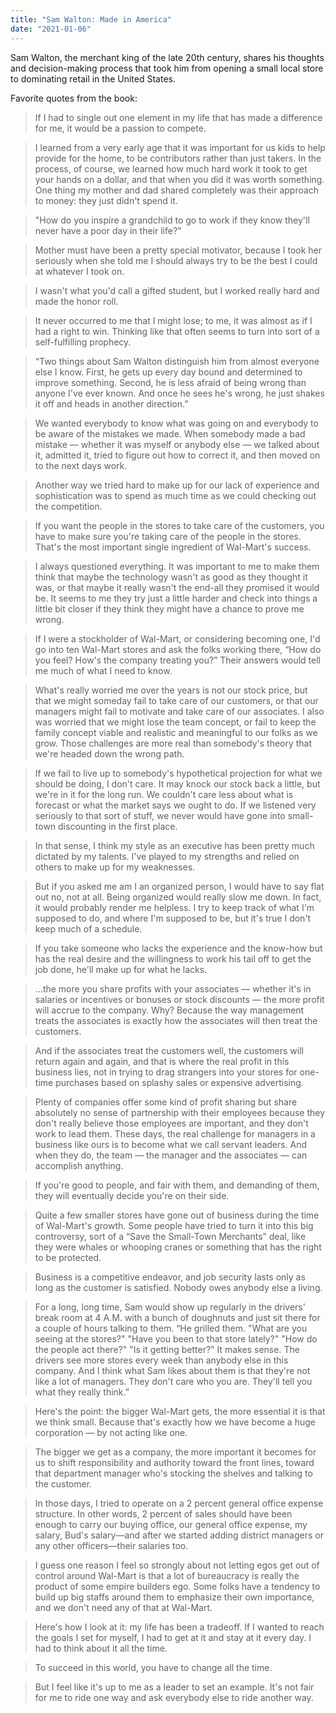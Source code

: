 ```yaml
---
title: "Sam Walton: Made in America"
date: "2021-01-06"
---
```


Sam Walton, the merchant king of the late 20th century, shares his thoughts and decision-making process that took him from opening a small local store to dominating retail in the United States.

Favorite quotes from the book:

> If I had to single out one element in my life that has made a difference for me, it would be a passion to compete.

> I learned from a very early age that it was important for us kids to help provide for the home, to be contributors rather than just takers. In the process, of course, we learned how much hard work it took to get your hands on a dollar, and that when you did it was worth something. One thing my mother and dad shared completely was their approach to money: they just didn't spend it.

> "How do you inspire a grandchild to go to work if they know they'll never have a poor day in their life?"

> Mother must have been a pretty special motivator, because I took her seriously when she told me I should always try to be the best I could at whatever I took on.

> I wasn't what you'd call a gifted student, but I worked really hard and made the honor roll.

> It never occurred to me that I might lose; to me, it was almost as if I had a right to win. Thinking like that often seems to turn into sort of a self-fulfilling prophecy.

> “Two things about Sam Walton distinguish him from almost everyone else I know. First, he gets up every day bound and determined to improve something. Second, he is less afraid of being wrong than anyone I've ever known. And once he sees he's wrong, he just shakes it off and heads in another direction.”

> We wanted everybody to know what was going on and everybody to be aware of the mistakes we made. When somebody made a bad mistake — whether it was myself or anybody else — we talked about it, admitted it, tried to figure out how to correct it, and then moved on to the next days work.

> Another way we tried hard to make up for our lack of experience and sophistication was to spend as much time as we could checking out the competition.

> If you want the people in the stores to take care of the customers, you have to make sure you're taking care of the people in the stores. That's the most important single ingredient of Wal-Mart's success.

> I always questioned everything. It was important to me to make them think that maybe the technology wasn't as good as they thought it was, or that maybe it really wasn't the end-all they promised it would be. It seems to me they try just a little harder and check into things a little bit closer if they think they might have a chance to prove me wrong.

> If I were a stockholder of Wal-Mart, or considering becoming one, I'd go into ten Wal-Mart stores and ask the folks working there, “How do you feel? How's the company treating you?” Their answers would tell me much of what I need to know.

> What's really worried me over the years is not our stock price, but that we might someday fail to take care of our customers, or that our managers might fail to motivate and take care of our associates. I also was worried that we might lose the team concept, or fail to keep the family concept viable and realistic and meaningful to our folks as we grow. Those challenges are more real than somebody's theory that we're headed down the wrong path.

> If we fail to live up to somebody's hypothetical projection for what we should be doing, I don't care. It may knock our stock back a little, but we're in it for the long run. We couldn't care less about what is forecast or what the market says we ought to do. If we listened very seriously to that sort of stuff, we never would have gone into small-town discounting in the first place.

> In that sense, I think my style as an executive has been pretty much dictated by my talents. I've played to my strengths and relied on others to make up for my weaknesses.

> But if you asked me am I an organized person, I would have to say flat out no, not at all. Being organized would really slow me down. In fact, it would probably render me helpless. I try to keep track of what I'm supposed to do, and where I'm supposed to be, but it's true I don't keep much of a schedule.

> If you take someone who lacks the experience and the know-how but has the real desire and the willingness to work his tail off to get the job done, he'll make up for what he lacks.

> ...the more you share profits with your associates — whether it's in salaries or incentives or bonuses or stock discounts — the more profit will accrue to the company. Why? Because the way management treats the associates is exactly how the associates will then treat the customers.

> And if the associates treat the customers well, the customers will return again and again, and that is where the real profit in this business lies, not in trying to drag strangers into your stores for one-time purchases based on splashy sales or expensive advertising.

> Plenty of companies offer some kind of profit sharing but share absolutely no sense of partnership with their employees because they don't really believe those employees are important, and they don't work to lead them. These days, the real challenge for managers in a business like ours is to become what we call servant leaders. And when they do, the team — the manager and the associates — can accomplish anything.

> If you're good to people, and fair with them, and demanding of them, they will eventually decide you're on their side.

> Quite a few smaller stores have gone out of business during the time of Wal-Mart's growth. Some people have tried to turn it into this big controversy, sort of a “Save the Small-Town Merchants” deal, like they were whales or whooping cranes or something that has the right to be protected.

> Business is a competitive endeavor, and job security lasts only as long as the customer is satisfied. Nobody owes anybody else a living.

> For a long, long time, Sam would show up regularly in the drivers' break room at 4 A.M. with a bunch of doughnuts and just sit there for a couple of hours talking to them. “He grilled them. "What are you seeing at the stores?" "Have you been to that store lately?" "How do the people act there?" "Is it getting better?" It makes sense. The drivers see more stores every week than anybody else in this company. And I think what Sam likes about them is that they're not like a lot of managers. They don't care who you are. They'll tell you what they really think.”

> Here's the point: the bigger Wal-Mart gets, the more essential it is that we think small. Because that's exactly how we have become a huge corporation — by not acting like one.

> The bigger we get as a company, the more important it becomes for us to shift responsibility and authority toward the front lines, toward that department manager who's stocking the shelves and talking to the customer.

> In those days, I tried to operate on a 2 percent general office expense structure. In other words, 2 percent of sales should have been enough to carry our buying office, our general office expense, my salary, Bud's salary—and after we started adding district managers or any other officers—their salaries too.

> I guess one reason I feel so strongly about not letting egos get out of control around Wal-Mart is that a lot of bureaucracy is really the product of some empire builders ego. Some folks have a tendency to build up big staffs around them to emphasize their own importance, and we don't need any of that at Wal-Mart.

> Here's how I look at it: my life has been a tradeoff. If I wanted to reach the goals I set for myself, I had to get at it and stay at it every day. I had to think about it all the time.

> To succeed in this world, you have to change all the time.

> But I feel like it's up to me as a leader to set an example. It's not fair for me to ride one way and ask everybody else to ride another way.
